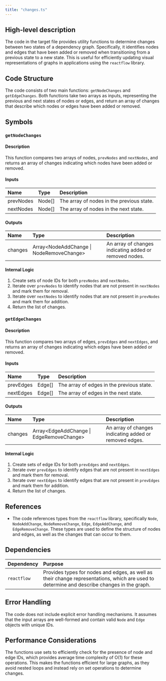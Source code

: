 ```yaml
---
title: "changes.ts"
---
```


## High-level description
The code in the target file provides utility functions to determine changes between two states of a dependency graph. Specifically, it identifies nodes and edges that have been added or removed when transitioning from a previous state to a new state. This is useful for efficiently updating visual representations of graphs in applications using the `reactflow` library.

## Code Structure
The code consists of two main functions: `getNodeChanges` and `getEdgeChanges`. Both functions take two arrays as inputs, representing the previous and next states of nodes or edges, and return an array of changes that describe which nodes or edges have been added or removed.

## Symbols

### `getNodeChanges`
#### Description
This function compares two arrays of nodes, `prevNodes` and `nextNodes`, and returns an array of changes indicating which nodes have been added or removed.

#### Inputs
| Name      | Type   | Description                          |
|:----------|:-------|:-------------------------------------|
| prevNodes | Node[] | The array of nodes in the previous state. |
| nextNodes | Node[] | The array of nodes in the next state.     |

#### Outputs
| Name    | Type                                      | Description                                      |
|:--------|:------------------------------------------|:-------------------------------------------------|
| changes | Array&lt;NodeAddChange \| NodeRemoveChange&gt; | An array of changes indicating added or removed nodes. |

#### Internal Logic
1. Create sets of node IDs for both `prevNodes` and `nextNodes`.
2. Iterate over `prevNodes` to identify nodes that are not present in `nextNodes` and mark them for removal.
3. Iterate over `nextNodes` to identify nodes that are not present in `prevNodes` and mark them for addition.
4. Return the list of changes.

### `getEdgeChanges`
#### Description
This function compares two arrays of edges, `prevEdges` and `nextEdges`, and returns an array of changes indicating which edges have been added or removed.

#### Inputs
| Name      | Type   | Description                          |
|:----------|:-------|:-------------------------------------|
| prevEdges | Edge[] | The array of edges in the previous state. |
| nextEdges | Edge[] | The array of edges in the next state.     |

#### Outputs
| Name    | Type                                      | Description                                      |
|:--------|:------------------------------------------|:-------------------------------------------------|
| changes | Array&lt;EdgeAddChange \| EdgeRemoveChange&gt; | An array of changes indicating added or removed edges. |

#### Internal Logic
1. Create sets of edge IDs for both `prevEdges` and `nextEdges`.
2. Iterate over `prevEdges` to identify edges that are not present in `nextEdges` and mark them for removal.
3. Iterate over `nextEdges` to identify edges that are not present in `prevEdges` and mark them for addition.
4. Return the list of changes.

## References
- The code references types from the `reactflow` library, specifically `Node`, `NodeAddChange`, `NodeRemoveChange`, `Edge`, `EdgeAddChange`, and `EdgeRemoveChange`. These types are used to define the structure of nodes and edges, as well as the changes that can occur to them.

## Dependencies
| Dependency | Purpose |
|:-----------|:--------|
| `reactflow` | Provides types for nodes and edges, as well as their change representations, which are used to determine and describe changes in the graph. |

## Error Handling
The code does not include explicit error handling mechanisms. It assumes that the input arrays are well-formed and contain valid `Node` and `Edge` objects with unique IDs.

## Performance Considerations
The functions use sets to efficiently check for the presence of node and edge IDs, which provides average time complexity of O(1) for these operations. This makes the functions efficient for large graphs, as they avoid nested loops and instead rely on set operations to determine changes.